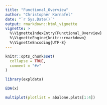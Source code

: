 ```yaml
---
title: "Functional_Overview"
author: "Christopher Kornafel"
date: "`r Sys.Date()`"
output: rmarkdown::html_vignette
vignette: >
  %\VignetteIndexEntry{Functional_Overview}
  %\VignetteEngine{knitr::rmarkdown}
  %\VignetteEncoding{UTF-8}
---
```


```r
knitr::opts_chunk$set(
  collapse = TRUE,
  comment = "#>"
)
```

```r
library(expldata)
```

```r
EDA(x)
```

```r
multiplot(plotlist = abalone.plots[1:4])
```

